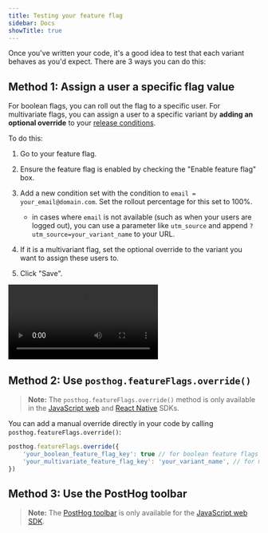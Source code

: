 ```yaml
---
title: Testing your feature flag
sidebar: Docs
showTitle: true
---
```


Once you've written your code, it's a good idea to test that each variant behaves as you'd expect. There are 3 ways you can do this:

## Method 1: Assign a user a specific flag value

For boolean flags, you can roll out the flag to a specific user. For multivariate flags, you can assign a user to a specific variant by **adding an optional override** to your [release conditions](/docs/feature-flags/creating-feature-flags#release-conditions). 

To do this:

1. Go to your feature flag.
2. Ensure the feature flag is enabled by checking the "Enable feature flag" box.
3. Add a new condition set with the condition to `email = your_email@domain.com`. Set the rollout percentage for this set to 100%.
   
   - in cases where `email` is not available (such as when your users are logged out), you can use a parameter like `utm_source` and append `?utm_source=your_variant_name` to your URL.


4. If it is a multivariant flag, set the optional override to the variant you want to assign these users to.
5. Click "Save".

![How to test your feature flag](../../images/features/feature-flags/override-feature-flag.mp4)

## Method 2: Use `posthog.featureFlags.override()`

> **Note:** The `posthog.featureFlags.override()` method is only available in the [JavaScript web](/docs/libraries/js) and [React Native](/docs/libraries/react-native) SDKs.

You can add a manual override directly in your code by calling `posthog.featureFlags.override()`:

```javascript
posthog.featureFlags.override({
    'your_boolean_feature_flag_key': true // for boolean feature flags
    'your_multivariate_feature_flag_key': 'your_variant_name', // for multivariate feature flags
})
```

## Method 3: Use the PostHog toolbar

> **Note:** The [PostHog toolbar](/docs/toolbar) is only available for the [JavaScript web SDK](/docs/libraries/js).


<OverrideFeatureFlags />